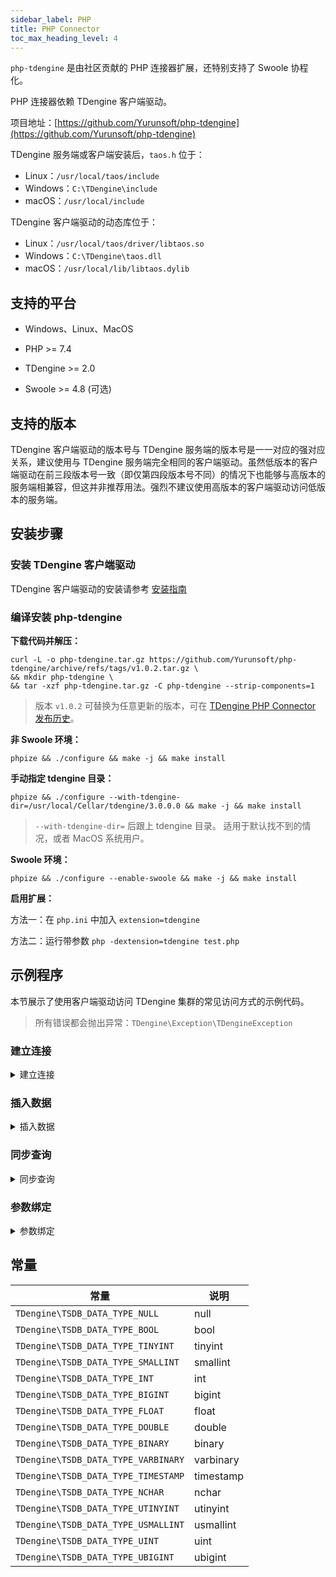 ```yaml
---
sidebar_label: PHP
title: PHP Connector
toc_max_heading_level: 4
---
```


`php-tdengine` 是由社区贡献的 PHP 连接器扩展，还特别支持了 Swoole 协程化。

PHP 连接器依赖 TDengine 客户端驱动。

项目地址：[https://github.com/Yurunsoft/php-tdengine](https://github.com/Yurunsoft/php-tdengine)

TDengine 服务端或客户端安装后，`taos.h` 位于：

- Linux：`/usr/local/taos/include`
- Windows：`C:\TDengine\include`
- macOS：`/usr/local/include`

TDengine 客户端驱动的动态库位于：

- Linux：`/usr/local/taos/driver/libtaos.so`
- Windows：`C:\TDengine\taos.dll`
- macOS：`/usr/local/lib/libtaos.dylib`

## 支持的平台

* Windows、Linux、MacOS

* PHP >= 7.4

* TDengine >= 2.0

* Swoole >= 4.8 (可选)

## 支持的版本

TDengine 客户端驱动的版本号与 TDengine 服务端的版本号是一一对应的强对应关系，建议使用与 TDengine 服务端完全相同的客户端驱动。虽然低版本的客户端驱动在前三段版本号一致（即仅第四段版本号不同）的情况下也能够与高版本的服务端相兼容，但这并非推荐用法。强烈不建议使用高版本的客户端驱动访问低版本的服务端。

## 安装步骤

### 安装 TDengine 客户端驱动

TDengine 客户端驱动的安装请参考 [安装指南](../#安装步骤)

### 编译安装 php-tdengine

**下载代码并解压：**

```shell
curl -L -o php-tdengine.tar.gz https://github.com/Yurunsoft/php-tdengine/archive/refs/tags/v1.0.2.tar.gz \
&& mkdir php-tdengine \
&& tar -xzf php-tdengine.tar.gz -C php-tdengine --strip-components=1
```

> 版本 `v1.0.2` 可替换为任意更新的版本，可在 [TDengine PHP Connector 发布历史](https://github.com/Yurunsoft/php-tdengine/releases)。

**非 Swoole 环境：**

```shell
phpize && ./configure && make -j && make install
```

**手动指定 tdengine 目录：**

```shell
phpize && ./configure --with-tdengine-dir=/usr/local/Cellar/tdengine/3.0.0.0 && make -j && make install
```

> `--with-tdengine-dir=` 后跟上 tdengine 目录。
> 适用于默认找不到的情况，或者 MacOS 系统用户。

**Swoole 环境：**

```shell
phpize && ./configure --enable-swoole && make -j && make install
```

**启用扩展：**

方法一：在 `php.ini` 中加入 `extension=tdengine`

方法二：运行带参数 `php -dextension=tdengine test.php`

## 示例程序

本节展示了使用客户端驱动访问 TDengine 集群的常见访问方式的示例代码。

> 所有错误都会抛出异常：`TDengine\Exception\TDengineException`

### 建立连接

<details>
<summary>建立连接</summary>

```c
{{#include docs/examples/php/connect.php}}
```

</details>

### 插入数据

<details>
<summary>插入数据</summary>

```c
{{#include docs/examples/php/insert.php}}
```

</details>

### 同步查询

<details>
<summary>同步查询</summary>

```c
{{#include docs/examples/php/query.php}}
```

</details>

### 参数绑定

<details>
<summary>参数绑定</summary>

```c
{{#include docs/examples/php/insert_stmt.php}}
```

</details>

## 常量

| 常量 | 说明 |
| ------------ | ------------ 
| `TDengine\TSDB_DATA_TYPE_NULL` | null |
| `TDengine\TSDB_DATA_TYPE_BOOL` | bool |
| `TDengine\TSDB_DATA_TYPE_TINYINT` | tinyint |
| `TDengine\TSDB_DATA_TYPE_SMALLINT` | smallint |
| `TDengine\TSDB_DATA_TYPE_INT` | int |
| `TDengine\TSDB_DATA_TYPE_BIGINT` | bigint |
| `TDengine\TSDB_DATA_TYPE_FLOAT` | float |
| `TDengine\TSDB_DATA_TYPE_DOUBLE` | double |
| `TDengine\TSDB_DATA_TYPE_BINARY` | binary |
| `TDengine\TSDB_DATA_TYPE_VARBINARY` | varbinary |
| `TDengine\TSDB_DATA_TYPE_TIMESTAMP` | timestamp |
| `TDengine\TSDB_DATA_TYPE_NCHAR` | nchar |
| `TDengine\TSDB_DATA_TYPE_UTINYINT` | utinyint |
| `TDengine\TSDB_DATA_TYPE_USMALLINT` | usmallint |
| `TDengine\TSDB_DATA_TYPE_UINT` | uint |
| `TDengine\TSDB_DATA_TYPE_UBIGINT` | ubigint |
